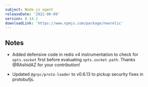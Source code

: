 ```yaml
---
subject: Node.js agent
releaseDate: '2022-06-09'
version: 8.14.1
downloadLink: 'https://www.npmjs.com/package/newrelic'
---
```


## Notes

* Added defensive code in redis v4 instrumentation to check for `opts.socket` first before evaluating `opts.socket.path`.
  Thanks @RAshidAZ for your contribution!

* Updated `@grpc/proto-loader` to v0.6.13 to pickup security fixes in protobufjs.

